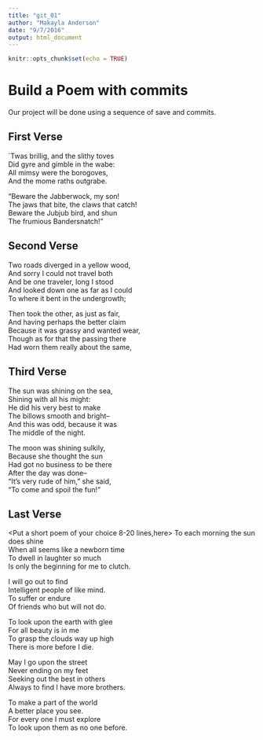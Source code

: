 ---
title: "git_01"
author: "Makayla Anderson"
date: "9/7/2016"
output: html_document
---

```{r setup, include=FALSE}
knitr::opts_chunk$set(echo = TRUE)
```
# Build a Poem with commits
Our project will be done using a sequence of save and commits.

## First Verse 
<Put the first two verses of Jabberwocky by Lewis Carrol in this section>
`Twas brillig, and the slithy toves  
   Did gyre and gimble in the wabe:   
 All mimsy were the borogoves,  
   And the mome raths outgrabe.  
   
   
   "Beware the Jabberwock, my son!  
   The jaws that bite, the claws that catch!  
 Beware the Jubjub bird, and shun  
   The frumious Bandersnatch!"  
   
## Second Verse
<Put the first two verses of The Road Not Taken by Robert Frost here>
Two roads diverged in a yellow wood,  
And sorry I could not travel both  
And be one traveler, long I stood  
And looked down one as far as I could  
To where it bent in the undergrowth;   



Then took the other, as just as fair,  
And having perhaps the better claim  
Because it was grassy and wanted wear,  
Though as for that the passing there  
Had worn them really about the same,  

## Third Verse
<Put the first two verses of The Walrus and the Carpenter here>
The sun was shining on the sea,  
 Shining with all his might:  
 He did his very best to make  
 The billows smooth and bright--  
 And this was odd, because it was  
 The middle of the night.  


The moon was shining sulkily,  
 Because she thought the sun  
 Had got no business to be there  
 After the day was done--  
 "It's very rude of him," she said,  
 "To come and spoil the fun!" 
 
## Last Verse
<Put a short poem of your choice 8-20 lines,here>
To each morning the sun does shine  
 When all seems like a newborn time  
 To dwell in laughter so much  
 Is only the beginning for me to clutch.  

 I will go out to find  
 Intelligent people of like mind.  
 To suffer or endure  
 Of friends who but will not do.  

 To look upon the earth with glee  
 For all beauty is in me  
 To grasp the clouds way up high  
 There is more before I die.  

 May I go upon the street  
 Never ending on my feet  
 Seeking out the best in others  
 Always to find I have more brothers.    
 
 To make a part of the world  
 A better place you see.  
 For every one I must explore  
 To look upon them as no one before.  


